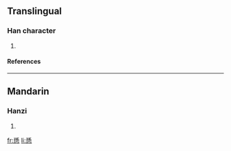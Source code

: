==Translingual==
===Han character===
{{Han char|rn=61|rad=心|as=10|sn=14|four=1233<sub>3</sub>|canj=弓火心 (NFP)}}
# {{defn|Han|sort=心10}}
====References====
{{Han ref|kx=0396.460|dkj=11023|dj=0735.330|hdz=42335.050|uh=613B|ud=24891|bh=E1D2|bd=57810}}

----
==Mandarin==
===Hanzi===
{{cmn-hanzi|pin=[[sùn]] ([[sun4]])|wg=sun<sup>4</sup>}}
# {{defn|Mandarin}}

[[fr:愻]]
[[li:愻]]
